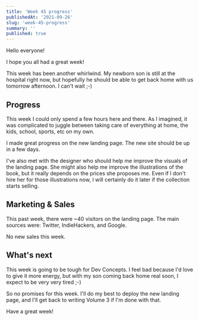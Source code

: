 ```yaml
---
title: 'Week 45 progress'
publishedAt: '2021-09-26'
slug: 'week-45-progress'
summary: ''
published: true
---
```


Hello everyone!

I hope you all had a great week!

This week has been another whirlwind. My newborn son is still at the hospital right now, but hopefully he should be able to get back home with us tomorrow afternoon. I can't wait ;-)

## Progress
This week I could only spend a few hours here and there. As I imagined, it was complicated to juggle between taking care of everything at home, the kids, school, sports, etc on my own.

I made great progress on the new landing page. The new site should be up in a few days.

I've also met with the designer who should help me improve the visuals of the landing page. She might also help me improve the illustrations of the book, but it really depends on the prices she proposes me. Even if I don't hire her for those illustrations now, I will certainly do it later if the collection starts selling.

## Marketing & Sales
This past week, there were ~40 visitors on the landing page. The main sources were: Twitter, IndieHackers, and Google.

No new sales this week.

## What's next
This week is going to be tough for Dev Concepts. I feel bad because I'd love to give it more energy, but with my son coming back home real soon, I expect to be very very tired ;-)

So no promises for this week. I'll do my best to deploy the new landing page, and I'll get back to writing Volume 3 if I'm done with that.

Have a great week!

<BlogPostSignature />
